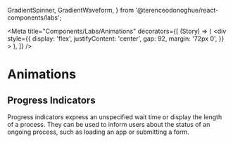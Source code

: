 
  GradientSpinner,
  GradientWaveform,
} from '@terenceodonoghue/react-components/labs';

<Meta
  title="Components/Labs/Animations"
  decorators={[
    (Story) => (
      <div
        style={{
          display: 'flex',
          justifyContent: 'center',
          gap: 92,
          margin: '72px 0',
        }}
      >
        <Story />
      </div>
    ),
  ]}
/>

# Animations

## Progress Indicators

Progress indicators express an unspecified wait time or display the length of a process. They can be used to inform users about the status of an ongoing process, such as loading an app or submitting a form.

<Story name="ProgressIndicators">
  <GradientSpinner />
  <GradientWaveform />
</Story>
